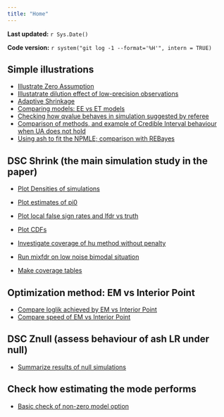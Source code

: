 ```yaml
---
title: "Home"
---
```


**Last updated:** `r Sys.Date()`

**Code version:** `r system("git log -1 --format='%H'", intern = TRUE)`


## Simple illustrations

*  [Illustrate Zero Assumption](makefig_FDReg.html)
*  [Illustatrate dilution effect of low-precision observations](make_GOODPOOR_figs.html)
*  [Adaptive Shrinkage](adaptive_shrinkage.html)
*  [Comparing models: EE vs ET models](CompareEEvsETmodel.html)
*  [Checking how qvalue behaves in simulation suggested by referee](referee_uaza.html)
*  [Comparison of methods, and example of Credible Interval behaviour when UA does not hold](efron.fcr.html)
*  [Using ash to fit the NPMLE; comparison with REBayes](ash_npmle.html)

## DSC Shrink (the main simulation study in the paper)

*  [Plot Densities of simulations](plot_egdens.html)
*  [Plot estimates of pi0](plot_pi0est.html)
*  [Plot local false sign rates and lfdr vs truth](plot_lfsr.html)
*  [Plot CDFs](plot_cdf_eg.html)


*  [Investigate coverage of hu method without penalty](investigate_hu_badcoverage.html)
*  [Run mixfdr on low noise bimodal situation](check_mixfdr_lownoise.html)
*  [Make coverage tables](summarize_coverage.html)


## Optimization method: EM vs Interior Point
*  [Compare loglik achieved by EM vs Interior Point](checkIP.html)
*  [Compare speed of EM vs Interior Point](IPvsEM.html)

## DSC Znull (assess behaviour of ash LR under null)

* [Summarize results of null simulations](summarize_dsc_znull.html)

## Check how estimating the mode performs

* [Basic check of non-zero model option](estimate_mode.html)
